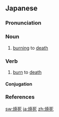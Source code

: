 {{also|烧死}}
==Japanese==
{{ja-kanjitab|しょう|し|yomi=o}}

===Pronunciation===
{{ja-pron|yomi=o|しょうし|acc=0|acc_ref=DJR,NHK}}

===Noun===
{{ja-noun|kyu=燒死|しょうし|hhira=せうし}}

# [[burning]] to [[death]]

===Verb===
{{ja-verb-suru|kyu=燒死|tr=intrans|しょうし|hhira=せうし}}

# [[burn]] to [[death]]

====Conjugation====
{{ja-suru|しょうし}}

===References===
<references/>

[[sw:焼死]]
[[ja:焼死]]
[[zh:焼死]]